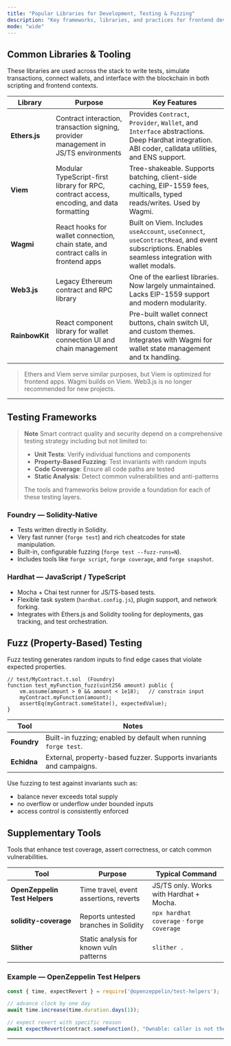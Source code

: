 ```yaml
---
title: "Popular Libraries for Development, Testing & Fuzzing"
description: "Key frameworks, libraries, and practices for frontend development, wallet integration, smart contracts, testing and more."
mode: "wide"
---
```



## Common Libraries & Tooling

These libraries are used across the stack to write tests, simulate transactions, connect wallets, and interface with the blockchain in both scripting and frontend contexts.

| Library       | Purpose                                                                                  | Key Features                                                                                          |
|---------------|------------------------------------------------------------------------------------------|--------------------------------------------------------------------------------------------------------|
| **Ethers.js** | Contract interaction, transaction signing, provider management in JS/TS environments     | Provides `Contract`, `Provider`, `Wallet`, and `Interface` abstractions. Deep Hardhat integration. ABI coder, calldata utilities, and ENS support. |
| **Viem**      | Modular TypeScript-first library for RPC, contract access, encoding, and data formatting | Tree-shakeable. Supports batching, client-side caching, EIP-1559 fees, multicalls, typed reads/writes. Used by Wagmi. |
| **Wagmi**     | React hooks for wallet connection, chain state, and contract calls in frontend apps      | Built on Viem. Includes `useAccount`, `useConnect`, `useContractRead`, and event subscriptions. Enables seamless integration with wallet modals. |
| **Web3.js**   | Legacy Ethereum contract and RPC library                                                 | One of the earliest libraries. Now largely unmaintained. Lacks EIP-1559 support and modern modularity. |
| **RainbowKit** | React component library for wallet connection UI and chain management | Pre-built wallet connect buttons, chain switch UI, and custom themes. Integrates with Wagmi for wallet state management and tx handling. |

> Ethers and Viem serve similar purposes, but Viem is optimized for frontend apps. Wagmi builds on Viem. Web3.js is no longer recommended for new projects.

---


## Testing Frameworks

> **Note**
> Smart contract quality and security depend on a comprehensive testing strategy including but not limited to:
>
> - **Unit Tests**: Verify individual functions and components
> - **Property-Based Fuzzing**: Test invariants with random inputs
> - **Code Coverage**: Ensure all code paths are tested
> - **Static Analysis**: Detect common vulnerabilities and anti-patterns
>
> The tools and frameworks below provide a foundation for each of these testing layers.


### Foundry — Solidity-Native

- Tests written directly in Solidity.
- Very fast runner (`forge test`) and rich cheatcodes for state manipulation.
- Built-in, configurable fuzzing (`forge test --fuzz-runs=N`).
- Includes tools like `forge script`, `forge coverage`, and `forge snapshot`.

### Hardhat — JavaScript / TypeScript

- Mocha + Chai test runner for JS/TS-based tests.
- Flexible task system (`hardhat.config.js`), plugin support, and network forking.
- Integrates with Ethers.js and Solidity tooling for deployments, gas tracking, and test orchestration.

## Fuzz (Property-Based) Testing

Fuzz testing generates random inputs to find edge cases that violate expected properties.

```solidity title="test/MyContract.t.sol  (Foundry)" lines expandable
// test/MyContract.t.sol  (Foundry)
function test_myFunction_fuzz(uint256 amount) public {
    vm.assume(amount > 0 && amount < 1e18);   // constrain input
    myContract.myFunction(amount);
    assertEq(myContract.someState(), expectedValue);
}
```

| Tool        | Notes                                                               |
| ----------- | ------------------------------------------------------------------- |
| **Foundry** | Built-in fuzzing; enabled by default when running `forge test`.     |
| **Echidna** | External, property-based fuzzer. Supports invariants and campaigns. |

Use fuzzing to test against invariants such as:

* balance never exceeds total supply
* no overflow or underflow under bounded inputs
* access control is consistently enforced

## Supplementary Tools

Tools that enhance test coverage, assert correctness, or catch common vulnerabilities.

| Tool                          | Purpose                                 | Typical Command                           |
| ----------------------------- | --------------------------------------- | ----------------------------------------- |
| **OpenZeppelin Test Helpers** | Time travel, event assertions, reverts  | JS/TS only. Works with Hardhat + Mocha.   |
| **solidity-coverage**         | Reports untested branches in Solidity   | `npx hardhat coverage` · `forge coverage` |
| **Slither**                   | Static analysis for known vuln patterns | `slither .`                               |

### Example — OpenZeppelin Test Helpers

```js lines expandable
const { time, expectRevert } = require('@openzeppelin/test-helpers');

// advance clock by one day
await time.increase(time.duration.days(1));

// expect revert with specific reason
await expectRevert(contract.someFunction(), "Ownable: caller is not the owner");
```

---
